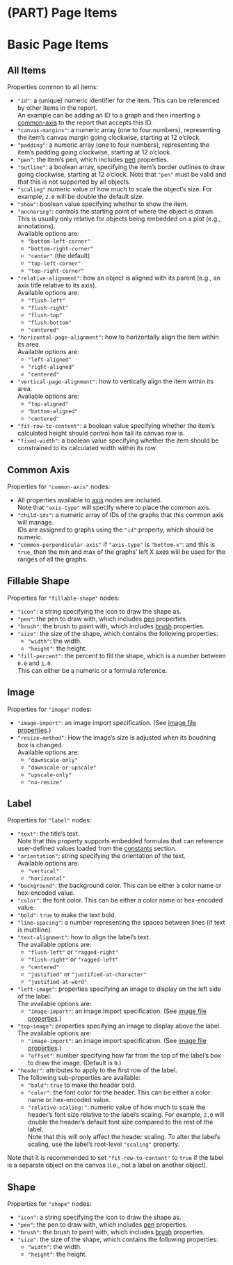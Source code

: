 # (PART) Page Items{-}

# Basic Page Items

## All Items {#item-properties .unnumbered}

Properties common to all items:

- `"id"`: a (unique) numeric identifier for the item. This can be referenced by other items in the report.<br />
     An example can be adding an ID to a graph and then inserting a [common-axis](#common-axis-properties) to the
     report that accepts this ID.
- `"canvas-margins"`: a numeric array (one to four numbers), representing the item's canvas margin going clockwise,
     starting at 12 o'clock.
- `"padding"`: a numeric array (one to four numbers), representing the item's padding going clockwise,
     starting at 12 o'clock.
- `"pen"`: the item's pen, which includes [pen](#pen-properties) properties.
- `"outline"`: a boolean array, specifying the item's border outlines to draw going clockwise,
     starting at 12 o'clock. Note that `"pen"` must be valid and that this is not supported by all objects.
- `"scaling"` numeric value of how much to scale the object's size. For example, `2.0` will be double the
     default size.
- `"show"`: boolean value specifying whether to show the item.
- `"anchoring"`: controls the starting point of where the object is drawn.<br />
  This is usually only relative for objects being embedded on a plot (e.g., annotations).<br />
  Available options are:
  - `"bottom-left-corner"`
  - `"bottom-right-corner"`
  - `"center"` (the default)
  - `"top-left-corner"`
  - `"top-right-corner"`
- `"relative-alignment"`: how an object is aligned with its parent (e.g., an axis title relative to its axis).<br />
  Available options are:
  - `"flush-left"`
  - `"flush-right"`
  - `"flush-top"`
  - `"flush-bottom"`
  - `"centered"`
- `"horizontal-page-alignment"`: how to horizontally align the item within its area.<br />
  Available options are:
  - `"left-aligned"`
  - `"right-aligned"`
  - `"centered"`
- `"vertical-page-alignment"`: how to vertically align the item within its area.<br />
  Available options are:
  - `"top-aligned"`
  - `"bottom-aligned"`
  - `"centered"`
- `"fit-row-to-content"`: a boolean value specifying whether the item's calculated height should
     control how tall its canvas row is.
- `"fixed-width"`: a boolean value specifying whether the item should be constrained
     to its calculated width within its row.

## Common Axis {#common-axis-properties .unnumbered}

Properties for `"common-axis"` nodes:

- All properties available to [axis](#axis-properties) nodes are included.<br />
  Note that `"axis-type"` will specify where to place the common axis.
- `"child-ids"`: a numeric array of IDs of the graphs that this common axis will manage.<br />
     IDs are assigned to graphs using the `"id"` property, which should be numeric.
- `"common-perpendicular-axis"` if `"axis-type"` is `"bottom-x"`: and this is `true`,
     then the min and max of the graphs' left X axes will be used for the ranges of all the graphs.

## Fillable Shape {#fillable-shape-properties .unnumbered}

Properties for `"fillable-shape"` nodes:

- `"icon"`: a string specifying the icon to draw the shape as.
- `"pen"`: the pen to draw with, which includes [pen](#pen-properties) properties.
- `"brush"`: the brush to paint with, which includes [brush](#brush-properties) properties.
- `"size"`: the size of the shape, which contains the following properties:
  - `"width"`: the width.
  - `"height"`: the height.
- `"fill-percent"`: the percent to fill the shape, which is a number between `0.0` and `1.0`.<br />
  This can either be a numeric or a formula reference.

## Image {#image-properties .unnumbered}

Properties for `"image"` nodes:

- `"image-import"`: an image import specification. (See [image file properties](#image-file-properties).)
- `"resize-method"`: How the image's size is adjusted when its boudning box is changed.<br />
  Available options are:
  - `"downscale-only"`
  - `"downscale-or-upscale"`
  - `"upscale-only"`
  - `"no-resize"`

## Label {#label-properties .unnumbered}

Properties for `"label"` nodes:

- `"text"`: the title's text.<br />
  Note that this property supports embedded formulas that can reference user-defined values loaded from the
  [constants](#constants-properties) section.
- `"orientation"`: string specifying the orientation of the text.<br />
  Available options are:
  - `"vertical"`
  - `"horizontal"`
- `"background"`: the background color. This can be either a color name or hex-encoded value.
- `"color"`: the font color. This can be either a color name or hex-encoded value.
- `"bold"`: `true` to make the text bold.
- `"line-spacing"`: a number representing the spaces between lines (if text is multiline).
- `"text-alignment"`: how to align the label's text.<br />
  The available options are:
  - `"flush-left"` or `"ragged-right"`
  - `"flush-right"` or `"ragged-left"`
  - `"centered"`
  - `"justified"` or `"justified-at-character"`
  - `"justified-at-word"`
- `"left-image"`: properties specifying an image to display on the left side of the label.<br />
  The available options are:
  - `"image-import"`: an image import specification. (See [image file properties](#image-file-properties).)
- `"top-image"`: properties specifying an image to display above the label.
  The available options are:
  - `"image-import"`: an image import specification. (See [image file properties](#image-file-properties).)
  - `"offset"`: number specifying how far from the top of the label's box to draw the image. (Default is `0`.)
- `"header"`: attributes to apply to the first row of the label.<br />
     The following sub-properties are available:
  - `"bold"`: `true` to make the header bold.
  - `"color"`: the font color for the header. This can be either a color name or hex-encoded value.
  - `"relative-scaling:"`: numeric value of how much to scale the header's font size relative to the label's scaling.
       For example, `2.0` will double the header's default font size compared to the rest of the label.<br />
       Note that this will only affect the header scaling. To alter the label's scaling, use the label's root-level
       `"scaling"` property.

Note that it is recommended to set `"fit-row-to-content"` to `true` if the label is a separate
object on the canvas (i.e., not a label on another object).

## Shape {#shape-properties .unnumbered}

Properties for `"shape"` nodes:

- `"icon"`: a string specifying the icon to draw the shape as.
- `"pen"`: the pen to draw with, which includes [pen](#pen-properties) properties.
- `"brush"`: the brush to paint with, which includes [brush](#brush-properties) properties.
- `"size"`: the size of the shape, which contains the following properties:
  - `"width"`: the width.
  - `"height"`: the height.